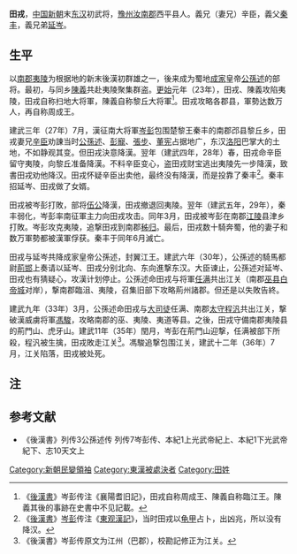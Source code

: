 '''田戎'''{{BD||？|36年||catIdx=T}}，[[中国|中国]][[新朝|新朝]]末[[东汉|东汉]]初武将，[[豫州|豫州]][[汝南郡|汝南郡]]西平县人。義兄（妻兄）辛臣，義父[[秦丰|秦丰]]，義兄弟[[延岑|延岑]]。

==生平==

以[[南郡|南郡]][[夷陵|夷陵]]为根据地的新末後漢初群雄之一，後来成为蜀地[[成家|成家]]皇帝[[公孫述|公孫述]]的部将。最初，与同乡[[陳義|陳義]]共赴夷陵聚集群盗。[[更始_(汉朝)|更始]]元年（23年），田戎、陳義攻陷夷陵，田戎自称扫地大将軍，陳義自称黎丘大将軍<ref>《[[後漢書|後漢書]]》岑彭传注《襄陽耆旧記》，田戎自称周成王、陳義自称臨江王。陳義其後的事跡在史書中不见記載。</ref>。田戎攻略各郡县，軍勢达数万人，再自称周成王。

建武三年（27年）7月，漢征南大将軍[[岑彭|岑彭]]包围楚黎王秦丰的南郡邔县黎丘乡，田戎妻兄[[辛臣|辛臣]]劝諌当时[[公孫述|公孫述]]、[[彭寵|彭寵]]、[[張步|張步]]、[[董宪|董宪]]占据地广，东汉[[洛阳|洛阳]]巴掌大的土地，不如静观其变。但田戎決意降漢。翌年（建武四年，28年）春，田戎命辛臣留守夷陵，向黎丘准备降漢。不料辛臣变心，盗田戎财宝逃出夷陵先一步降漢，致書田戎劝他降汉。田戎怀疑辛臣出卖他，最终没有降漢，而是投靠了秦丰<ref>《[[後漢書|後漢書]]》[[岑彭|岑彭]]传注《[[東观漢記|東观漢記]]》，当时田戎以[[龟甲|龟甲]]占卜，出凶兆，所以没有降汉。</ref>。秦丰招延岑、田戎做了女婿。

田戎被岑彭打敗，部将[[伍公|伍公]]降漢，田戎撤退回夷陵。翌年（建武五年，29年），秦丰弱化，岑彭率南征軍主力向田戎攻击。同年3月，田戎被岑彭在南郡[[江陵|江陵]]县津乡打敗。岑彭攻克夷陵，追撃田戎到南郡[[秭归|秭归]]。最后，田戎数十騎奔蜀，他的妻子和数万軍勢都被漢軍俘获。秦丰于同年6月滅亡。

田戎与延岑共降成家皇帝公孫述，封翼江王。建武六年（30年），公孫述的騎馬都尉[[荊邯|荊邯]]上奏请以延岑、田戎分别北向、东向進撃东汉。大臣谏止，公孫述对延岑、田戎也有猜疑心，攻漢计划停止。公孫述命田戎与将軍[[任满|任满]]共出江关（南郡[[巫县|巫县]][[白帝城|白帝城]]对岸），撃南郡臨沮、夷陵，召集旧部下攻略荊州諸郡。但还是以失敗告終。

建武九年（33年）3月，公孫述命田戎与[[大司徒|大司徒]]任满、南郡[[太守|太守]][[程汎|程汎]]共出江关，撃破漢威虜将軍[[冯骏_(东汉)|馮駿]]，攻略南郡的巫、夷陵、夷道等县。之後，田戎守備南郡夷陵县的荊門山、虎牙山。建武11年（35年）閏月，岑彭在荊門山迎撃，任满被部下所殺，程汎被生擒，田戎敗走江关<ref>《後漢書》岑彭传原文为江州（巴郡），校勘記修正为江关。</ref>。馮駿追撃包围江关，建武十二年（36年）7月，江关陷落，田戎被处死。

==注==
<div class="references-small">
<references></references>
</div>
== 参考文献 ==
*《後漢書》列传3公孫述传 列传7岑彭传、本紀1上光武帝紀上、本紀1下光武帝紀下、志10天文上 

{{中国农民起义领袖}}

[[Category:新朝民變領袖|Category:新朝民變領袖]] 
[[Category:東漢被處決者|Category:東漢被處決者]] 
[[Category:田姓|Category:田姓]]